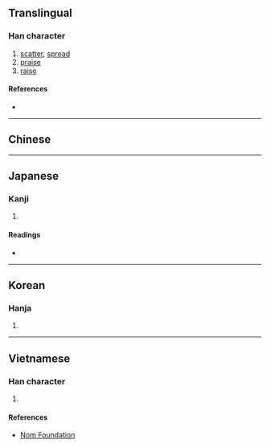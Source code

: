 {{character info/new}}
==Translingual==

===Han character===
{{Han char|rn=66|rad=攴|as=08|sn=12|four=|canj=AHOK|ids=⿰昜攵}}

# [[scatter]], [[spread]]
# [[praise]]
# [[raise]]

====References====
* {{Han ref|kx=0474.020|dkj=13306|dj=0827.140|hdz=21470.110|uh=656D|ud=25965}}

----

==Chinese==
{{zh-see|揚|v}}

----

==Japanese==

===Kanji===
{{ja-kanji|grade=|rs=攴08}}

# {{defn|lang=ja|sort=攴08}}

====Readings====
* {{ja-readings|on=[[よう]] (yō)|kun=}}

----

==Korean==

===Hanja===
{{ko-hanja|hangeul=양|eumhun=|rv=yang|mr=yang|y=yang}}

# {{defn|lang=ko|sort=攴08}}

----

==Vietnamese==

===Han character===
{{vi-readings|rs=攴08|hanviet=dương}}

# {{defn|lang=vi|sort=攴08}}

====References====
* [http://nomfoundation.org/common/nom_details.php?codepoint=656d Nom Foundation]